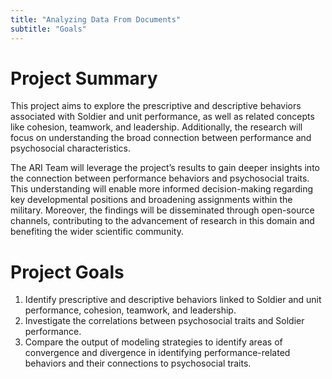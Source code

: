 ```yaml
---
title: "Analyzing Data From Documents"
subtitle: "Goals"
---
```


# Project Summary
This project aims to explore the prescriptive and descriptive behaviors associated with Soldier and unit performance, as well as related concepts like cohesion, teamwork, and leadership. Additionally, the research will focus on understanding the broad connection between performance and psychosocial characteristics.

The ARI Team will leverage the project's results to gain deeper insights into the connection between performance behaviors and psychosocial traits. This understanding will enable more informed decision-making regarding key developmental positions and broadening assignments within the military. Moreover, the findings will be disseminated through open-source channels, contributing to the advancement of research in this domain and benefiting the wider scientific community.
<br>


# Project Goals
1. Identify prescriptive and descriptive behaviors linked to Soldier and unit performance, cohesion, teamwork, and leadership.
2. Investigate the correlations between psychosocial traits and Soldier performance.
3. Compare the output of modeling strategies to identify areas of convergence and divergence in identifying performance-related behaviors and their connections to psychosocial traits.

<br>
<br>
<br>


